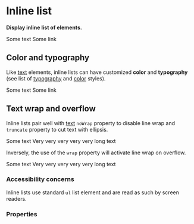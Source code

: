 
# Inline list

**Display inline list of elements.**

<DemoBlock>
    <InlineList>
        <Text as="span">Some text</Text>
        <Link href="#">Some link</Link>
        <Icon icon={mdiEarth} />
    </InlineList>
</DemoBlock>

## Color and typography

Like [text](/product/components/text/) elements, inline lists can have customized **color** and **typography** (see list of [typography](/product/foundations/typography/) and [color](/product/foundations/color/) styles).

<DemoBlock>
    <InlineList typography="body1" color="dark" colorVariant="L2">
        <Text as="span">Some text</Text>
        <Link href="#">Some link</Link>
        <Icon icon={mdiEarth} />
    </InlineList>
</DemoBlock>

## Text wrap and overflow

Inline lists pair well with [text](/product/components/text/) `noWrap` property to disable line wrap and `truncate` property to cut text with ellipsis.

<DemoBlock orientation="horizontal" vAlign="space-around">
    <InlineList typography="body1" color="dark" colorVariant="L2" style={{ maxWidth: 275 }}>
        <Text as="span" noWrap>
            <Icon icon={mdiEarth} />
            Some text
        </Text>
        <Text as="span" truncate>
            Very very very very very long text
        </Text>
    </InlineList>
</DemoBlock>

Inversely, the use of the `wrap` property will activate line wrap on overflow.

<DemoBlock orientation="horizontal" vAlign="space-around">
    <InlineList typography="body1" color="dark" colorVariant="L2" wrap style={{ maxWidth: 275 }}>
        <Text as="span">
            <Icon icon={mdiEarth} />
            Some text
        </Text>
        <Text as="span">
            Very very very very very long text
        </Text>
    </InlineList>
</DemoBlock>

### Accessibility concerns

Inline lists use standard `ul` list element and are read as such by screen readers.

### Properties

<PropTable component="InlineList" />
